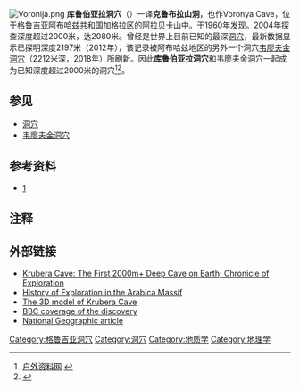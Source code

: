 [[File:Voronija.png|thumb]]
{{Infobox Cave
| name = 庫魯伯亞拉洞穴<br/>(克魯布拉山洞)
| photo = 
| photo_caption = 
| map = Georgia (country)#Abkhazia
| map_width = 
| map_caption = Location
| map_alt = 
| coordinates = {{coord|43|24|35|N|40|21|44|E|format=dms|display=inline,title}}
| location = [[阿布哈茲|阿布哈茲]]、<ref name=status group=note>{{Abkhazia-note}}</ref> [[喬治亞|喬治亞]]
| depth = {{convert|2197|m|ft}}
| length = {{convert|13.432|km|mi}}
| survey = 
| survey_format = 
| discovery = 1960
| geology = [[石灰岩|石灰岩]]
| entrance_count = 1
| entrance_list =
| difficulty = 
| hazards = 
| access = 
| translation = Crows' Cave
| language = [[Russian_language|Russian]]
| pronunciation = 
}}
'''库鲁伯亚拉洞穴'''（{{lang-en|Krubera Cave}}）一译'''克鲁布拉山洞'''，也作Voronya Cave，位于[[格鲁吉亚|格鲁吉亚]][[阿布哈兹共和国|阿布哈兹共和国]][[加格拉区|加格拉区]]的[[阿拉贝卡山|阿拉贝卡山]]中。于1960年发现。2004年探查深度超过2000米，达2080米。曾经是世界上目前已知的最深[[洞穴|洞穴]]，最新数据显示已探明深度2197米（2012年），该记录被阿布哈兹地区的另外一个洞穴[[韦廖夫金洞穴|韦廖夫金洞穴]]（2212米深，2018年）所刷新。因此'''库鲁伯亚拉洞穴'''和韦廖夫金洞穴一起成为已知深度超过2000米的洞穴<ref>[http://www.8264.com/63665.html 户外资料网] {{webarchive|url=https://web.archive.org/web/20110303143059/http://www.8264.com/63665.html |date=2011-03-03 }}</ref><ref>{{Cite web |url=https://speleoatlas.ru/caves/veryevkina-5828/ |title=CAVES information system (Russian) |accessdate=2018-04-30 |archive-date=2019-03-28 |archive-url=https://web.archive.org/web/20190328191708/https://speleoatlas.ru/caves/veryevkina-5828/ |dead-url=no }}</ref>。

== 参见 ==
*[[洞穴|洞穴]]
*[[韦廖夫金洞穴|韦廖夫金洞穴]]

==参考资料==
{{reflist}}
* [https://speleoatlas.ru/caves/veryevkina-5828/] {{Wayback|url=https://speleoatlas.ru/caves/veryevkina-5828/ |date=20190328191708 }}

==注释==
<references group="note" />

== 外部链接 ==
* [https://web.archive.org/web/20090704145333/http://www.speleogenesis.info/spotlights/spotlight_areas.php?expl_area_id=4 Krubera Cave: The First 2000m+ Deep Cave on Earth; Chronicle of Exploration]
* [https://www.webcitation.org/query?url=http://www.geocities.com/cnico22000/voronja/arabika_history.html&date=2009-10-25+17:27:04 History of Exploration in the Arabica Massif]
* [https://web.archive.org/web/20090401170048/http://www.network.speleogenesis.info/directory/exploration/krubera.php The 3D model of Krubera Cave]
* [http://news.bbc.co.uk/1/hi/sci/tech/4472585.stm BBC coverage of the discovery] {{Wayback|url=http://news.bbc.co.uk/1/hi/sci/tech/4472585.stm |date=20090516182509 }}
* [https://web.archive.org/web/20050522001652/http://magma.nationalgeographic.com/ngm/0505/feature4/multimedia.html National Geographic article]

[[Category:格鲁吉亚洞穴|Category:格鲁吉亚洞穴]]
[[Category:洞穴|Category:洞穴]]
[[Category:地质学|Category:地质学]]
[[Category:地理学|Category:地理学]]